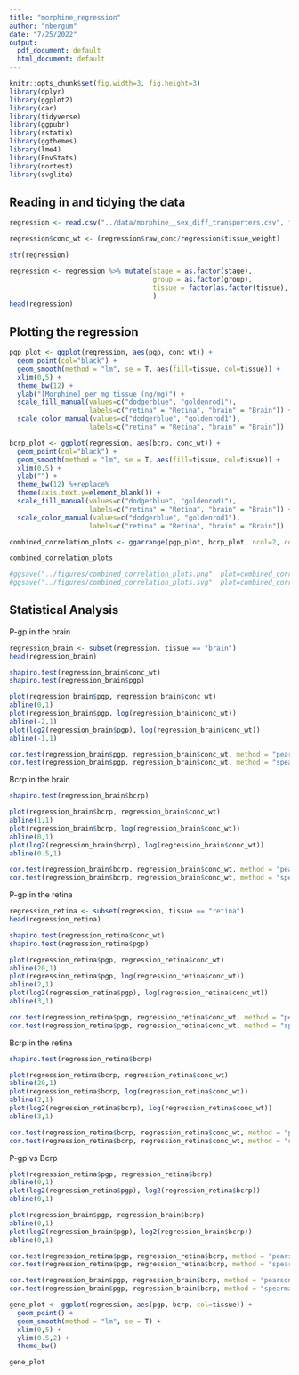 ---
title: "morphine_regression"
author: "nbergum"
date: "7/25/2022"
output:
  pdf_document: default
  html_document: default
---

```{r setup, include=FALSE}
knitr::opts_chunk$set(fig.width=3, fig.height=3) 
library(dplyr)
library(ggplot2)
library(car)
library(tidyverse)
library(ggpubr)
library(rstatix)
library(ggthemes)
library(lme4)
library(EnvStats)
library(nortest)
library(svglite)
```

## Reading in and tidying the data

```{r}
regression <- read.csv("../data/morphine__sex_diff_transporters.csv", fileEncoding = 'UTF-8-BOM')

regression$conc_wt <- (regression$raw_conc/regression$tissue_weight)

str(regression)

regression <- regression %>% mutate(stage = as.factor(stage),
                                    group = as.factor(group),
                                    tissue = factor(as.factor(tissue), c("retina", "brain"))
                                    )
head(regression)
```

## Plotting the regression

```{r}
pgp_plot <- ggplot(regression, aes(pgp, conc_wt)) +
  geom_point(col="black") +
  geom_smooth(method = "lm", se = T, aes(fill=tissue, col=tissue)) +
  xlim(0,5) +
  theme_bw(12) +
  ylab("[Morphine] per mg tissue (ng/mg)") +
  scale_fill_manual(values=c("dodgerblue", "goldenrod1"),
                    labels=c("retina" = "Retina", "brain" = "Brain")) +
  scale_color_manual(values=c("dodgerblue", "goldenrod1"),
                    labels=c("retina" = "Retina", "brain" = "Brain"))

bcrp_plot <- ggplot(regression, aes(bcrp, conc_wt)) +
  geom_point(col="black") +
  geom_smooth(method = "lm", se = T, aes(fill=tissue, col=tissue)) +
  xlim(0,5) +
  ylab("") +
  theme_bw(12) %+replace%
  theme(axis.text.y=element_blank()) +
  scale_fill_manual(values=c("dodgerblue", "goldenrod1"),
                    labels=c("retina" = "Retina", "brain" = "Brain")) +
  scale_color_manual(values=c("dodgerblue", "goldenrod1"),
                    labels=c("retina" = "Retina", "brain" = "Brain"))

combined_correlation_plots <- ggarrange(pgp_plot, bcrp_plot, ncol=2, common.legend = TRUE, legend="bottom")

combined_correlation_plots

#ggsave("../figures/combined_correlation_plots.png", plot=combined_correlation_plots, width=7, height=4)
#ggsave("../figures/combined_correlation_plots.svg", plot=combined_correlation_plots, width=7, height=4)
```


## Statistical Analysis

P-gp in the brain

```{r}
regression_brain <- subset(regression, tissue == "brain")
head(regression_brain)

shapiro.test(regression_brain$conc_wt)
shapiro.test(regression_brain$pgp)

plot(regression_brain$pgp, regression_brain$conc_wt)
abline(0,1)
plot(regression_brain$pgp, log(regression_brain$conc_wt))
abline(-2,1)
plot(log2(regression_brain$pgp), log(regression_brain$conc_wt))
abline(-1,1)

cor.test(regression_brain$pgp, regression_brain$conc_wt, method = "pearson")
cor.test(regression_brain$pgp, regression_brain$conc_wt, method = "spearman")
```

Bcrp in the brain

```{r}
shapiro.test(regression_brain$bcrp)

plot(regression_brain$bcrp, regression_brain$conc_wt)
abline(1,1)
plot(regression_brain$bcrp, log(regression_brain$conc_wt))
abline(0,1)
plot(log2(regression_brain$bcrp), log(regression_brain$conc_wt))
abline(0.5,1)

cor.test(regression_brain$bcrp, regression_brain$conc_wt, method = "pearson")
cor.test(regression_brain$bcrp, regression_brain$conc_wt, method = "spearman")
```

P-gp in the retina

```{r}
regression_retina <- subset(regression, tissue == "retina")
head(regression_retina)

shapiro.test(regression_retina$conc_wt)
shapiro.test(regression_retina$pgp)

plot(regression_retina$pgp, regression_retina$conc_wt)
abline(20,1)
plot(regression_retina$pgp, log(regression_retina$conc_wt))
abline(2,1)
plot(log2(regression_retina$pgp), log(regression_retina$conc_wt))
abline(3,1)

cor.test(regression_retina$pgp, regression_retina$conc_wt, method = "pearson")
cor.test(regression_retina$pgp, regression_retina$conc_wt, method = "spearman")
```

Bcrp in the retina

```{r}
shapiro.test(regression_retina$bcrp)

plot(regression_retina$bcrp, regression_retina$conc_wt)
abline(20,1)
plot(regression_retina$bcrp, log(regression_retina$conc_wt))
abline(2,1)
plot(log2(regression_retina$bcrp), log(regression_retina$conc_wt))
abline(3,1)

cor.test(regression_retina$bcrp, regression_retina$conc_wt, method = "pearson")
cor.test(regression_retina$bcrp, regression_retina$conc_wt, method = "spearman")
```

P-gp vs Bcrp

```{r}
plot(regression_retina$pgp, regression_retina$bcrp)
abline(0,1)
plot(log2(regression_retina$pgp), log2(regression_retina$bcrp))
abline(0,1)

plot(regression_brain$pgp, regression_brain$bcrp)
abline(0,1)
plot(log2(regression_brain$pgp), log2(regression_brain$bcrp))
abline(0,1)

cor.test(regression_retina$pgp, regression_retina$bcrp, method = "pearson")
cor.test(regression_retina$pgp, regression_retina$bcrp, method = "spearman")

cor.test(regression_brain$pgp, regression_brain$bcrp, method = "pearson")
cor.test(regression_brain$pgp, regression_brain$bcrp, method = "spearman")

gene_plot <- ggplot(regression, aes(pgp, bcrp, col=tissue)) +
  geom_point() +
  geom_smooth(method = "lm", se = T) +
  xlim(0,5) +
  ylim(0.5,2) +
  theme_bw()

gene_plot
```
